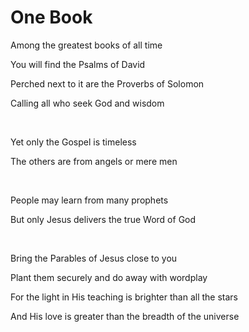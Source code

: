 # One Book

Among the greatest books of all time

You will find the Psalms of David

Perched next to it are the Proverbs of Solomon

Calling all who seek God and wisdom

<br />

Yet only the Gospel is timeless

The others are from angels or mere men

<br />

People may learn from many prophets

But only Jesus delivers the true Word of God

<br />

Bring the Parables of Jesus close to you

Plant them securely and do away with wordplay

For the light in His teaching is brighter than all the stars

And His love is greater than the breadth of the universe
